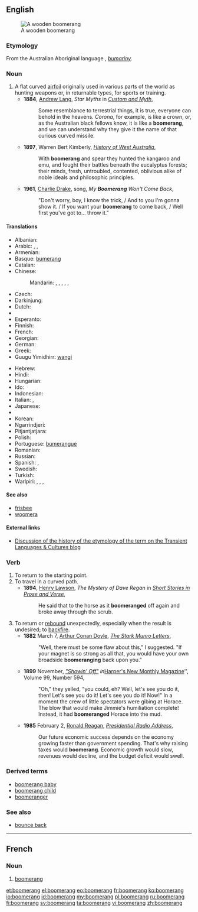 ==English==
{{wikipedia}}
[[Image:Boomerang.jpg|thumb|A wooden boomerang]]

===Etymology===
From the Australian Aboriginal language {{etyl|aus-syd}}, ''[[bumariny]]''.

===Noun===
{{en-noun}}

# A flat curved [[airfoil]] originally used in various parts of the world as hunting weapons or, in returnable types, for sports or training.
#* '''1884''', [[w:Andrew Lang|Andrew Lang]], ''Star Myths'' in ''[[s:Custom and Myth/Star Myths|Custom and Myth]]'',
#*: Some resemblance to terrestrial things, it is true, everyone can behold in the heavens. ''Corona'', for example, is like a crown, or, as the Australian black fellows know, it is like a '''boomerang''', and we can understand why they give it the name of that curious curved missile.
#* '''1897''', Warren Bert Kimberly, ''[[s:History of West Australia|History of West Australia]]'',
#*: With '''boomerang''' and spear they hunted the kangaroo and emu, and fought their battles beneath the eucalyptus forests; their minds, fresh, untroubled, contented, oblivious alike of noble ideals and philosophic principles.
#* '''1961''', [[w:Charlie Drake|Charlie Drake]], song, ''My '''Boomerang''' Won't Come Back'',
#*: "Don't worry, boy, I know the trick, / And to you I'm gonna show it. / If you want your '''boomerang''' to come back, / Well first you've got to... throw it."

====Translations====
{{trans-top|flat curved airfoil}}
* Albanian: {{t+|sq|bumerang|xs=Albanian}}
* Arabic: {{t|ar|بوميرانغ}}, {{t|ar|بمرنغ}} , {{t|ar|كيد}}
* Armenian: {{t-|hy|բումերանգ|tr=bumerang}}
* Basque: [[bumerang]]
* Catalan: {{t|ca|bumerang|m}}
* Chinese:
*: Mandarin: {{t|zh|回飛棒|sc=Hani}}, {{t|zh|回飞棒|tr=huífēibàng|sc=Hani}}, {{t|zh|迴旋鏢|sc=Hani}}, {{t|zh|回旋镖|tr=huíxuánbiāo|sc=Hani}}, {{t|zh|飛去來器|sc=Hani}}, {{t|zh|飞去来器|tr=fēiqùláiqì|sc=Hani}}
* Czech: {{t-|cs|bumerang|m}}
* Darkinjung: {{tø|aus-dar|barkan}}
* Dutch: {{t-|nl|boemerang|m}}
* {{trreq|aer}}
* Esperanto: {{t+|eo|bumerango|xs=Esperanto}}
* Finnish: {{t+|fi|bumerangi}}
* French: {{t+|fr|boomerang|m}}
* Georgian: {{t-|ka|ბუმერანგი|tr=bumerangi|sc=Geor|xs=Georgian}}
* German: {{t+|de|Bumerang|m}}
* Greek: {{t+|el|μπούμερανγκ|n|tr=boúmerangk}}
* Guugu Yimidhirr: [[wangi]]
{{trans-mid}}
* Hebrew: {{t-|he|בומרנג|m|alt=בּוּמֶרַנְג|tr=bumerang}}
* Hindi: {{t|hi|बुमेरांग|tr=bumerāṅg|xs=Hindi}}
* Hungarian: {{t-|hu|bumeráng}}
* Ido: {{t+|io|bumerango|xs=Ido}}
* Indonesian: {{t+|id|bumerang|xs=Indonesian}}
* Italian: {{t-|it|boomerang}}, {{t-|it|bumerang}}
* Japanese: {{t-|ja|ブーメラン|tr=būmeran}}
* {{trreq|mwp}}
* Korean: {{t|ko|부메랑|tr=bumerang|sc=Hang}}
* Ngarrindjeri: {{tø|nay|panketyi}}
* Pitjantjatjara: {{tø|pjt|kaḻi}}
* Polish: {{t-|pl|bumerang|m}}
* Portuguese: [[bumerangue]]
* Romanian: {{t-|ro|bumerang}}
* Russian: {{t+|ru|бумеранг|m|tr=bum'eráng}}
* Spanish: {{t+|es|bumerán|m}}, {{t+|es|búmeran|m}}
* Swedish: {{t-|sv|bumerang}}
* Turkish: {{t+|tr|bumerang}}
* Warlpiri: {{tø|wbp|jilypirrpa}},  {{tø|wbp|jurluparli}},  {{tø|wbp|karli}},  {{tø|wbp|kurrupardu}}
{{trans-bottom}}

====See also====
* [[frisbee]]<!-- both can refer to spinning flying toys -->
* [[woomera]]<!-- both refer to weapons used by Australian aborigines whose names derived from Australian aboriginal languages -->

====External links====
* [http://blogs.usyd.edu.au/elac/2008/10/an_unsaleable_bent_stick_boome_1.html Discussion of the history of the etymology of the term on the Transient Languages & Cultures blog]

===Verb===
{{en-verb|boomerangs|boomeranging|boomeranged|boomeranged}}

# To return to the starting point.
# To travel in a curved path.
#* '''1894''', [[w:Henry Lawson|Henry Lawson]], ''The Mystery of Dave Regan'' in ''[http://gutenberg.net.au/ebooks06/0607911.txt Short Stories in Prose and Verse]'',
#*: He said that to the horse as it '''boomeranged''' off again and broke away through the scrub.
# To return or [[rebound]] unexpectedly, especially when the result is undesired; to [[backfire]].
#* '''1882''' March 7, [[w:Arthur Conan Doyle|Arthur Conan Doyle]], ''[[s:The Stark Munro Letters/Letter 6|The Stark Munro Letters]]'',
#*: "Well, there must be some flaw about this," I suggested. "If your magnet is so strong as all that, you would have your own broadside '''boomeranging''' back upon you."
#* '''1899''' November,   ''[[s:"Showin' Off"|"Showin' Off"]] in  ''[[w:Harper's Magazine|Harper's New Monthly Magazine]]'', Volume 99, Number 594,
#*: "Oh," they yelled, "you could, eh? Well, let's see you do it, then! Let's see you do it! Let's see you do it! Now!" In a moment the crew of little spectators were gibing at Horace. The blow that would make Jimmie's humiliation complete! Instead, it had '''boomeranged''' Horace into the mud.
#* '''1985''' February 2, [[w:Ronald Reagan|Ronald Reagan]], ''[[s:Presidential Radio Address - 2 February 1985|Presidential Radio Address]]'',
#*: Our future economic success depends on the economy growing faster than government spending. That's why raising taxes would '''boomerang'''. Economic growth would slow, revenues would decline, and the budget deficit would swell.

===Derived terms===
* [[boomerang baby]]
* [[boomerang child]]
* [[boomeranger]]

===See also===
* [[bounce back]]

----

==French==

===Noun===
{{fr-noun|m|plural=boomerangs}}

# [[boomerang#English|boomerang]]

[[et:boomerang]]
[[el:boomerang]]
[[eo:boomerang]]
[[fr:boomerang]]
[[ko:boomerang]]
[[io:boomerang]]
[[id:boomerang]]
[[my:boomerang]]
[[pl:boomerang]]
[[ru:boomerang]]
[[fi:boomerang]]
[[sv:boomerang]]
[[ta:boomerang]]
[[vi:boomerang]]
[[zh:boomerang]]